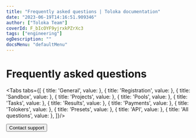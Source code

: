```yaml
---
title: "Frequently asked questions | Toloka documentation"
date: "2023-06-19T14:16:51.909346"
author: ["Toloka Team"]
coverId: F_bIcOYF9yjrxkPZrXc3
tags: ["engineering"]
ogDescription: ""
docsMenu: "defaultMenu"
---
```



# Frequently asked questions

<Tabs tabs={[
  { title: 'General', value: <IndexList1/> },
  { title: 'Registration', value: <IndexList2/> },
  { title: 'Sandbox', value: <IndexList3/> },
  { title: 'Projects', value: <IndexList4/> },
  { title: 'Pools', value: <IndexList5/> },
  { title: 'Tasks', value: <IndexList6/> },
  { title: 'Results', value: <IndexList7/> },
  { title: 'Payments', value: <IndexList8/> },
  { title: 'Tolokers', value: <IndexList9/> },
  { title: 'Presets', value: <IndexList10/> },
  { title: 'API', value: <IndexList11/> },
  { title: 'All questions', value: <IndexList12/> },
]}/>

<Button themeColor="light" view="default" size="l" type="link" url="/docs/guide/troubleshooting/support?form-source=guide-faq-index">Contact support</Button>